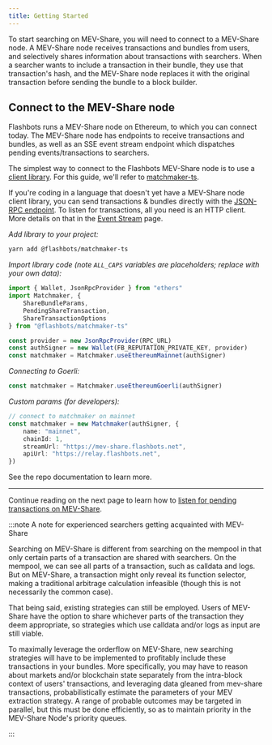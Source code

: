 ```yaml
---
title: Getting Started
---
```



To start searching on MEV-Share, you will need to connect to a MEV-Share node. A MEV-Share node receives transactions and bundles from users, and selectively shares information about transactions with searchers. When a searcher wants to include a transaction in their bundle, they use that transaction's hash, and the MEV-Share node replaces it with the original transaction before sending the bundle to a block builder.

## Connect to the MEV-Share node

Flashbots runs a MEV-Share node on Ethereum, to which you can connect today. The MEV-Share node has endpoints to receive transactions and bundles, as well as an SSE event stream endpoint which dispatches pending events/transactions to searchers.

The simplest way to connect to the Flashbots MEV-Share node is to use a [client library](/flashbots-auction/searchers/libraries/ms-node). For this guide, we'll refer to [matchmaker-ts](https://github.com/flashbots/matchmaker-ts).

If you're coding in a language that doesn't yet have a MEV-Share node client library, you can send transactions & bundles directly with the [JSON-RPC endpoint](/flashbots-auction/searchers/advanced/rpc-endpoint). To listen for transactions, all you need is an HTTP client. More details on that in the [Event Stream](/flashbots-mev-share/searchers/event-stream) page.

<Tabs>
<TabItem value="ts" label="matchmaker-ts">

_Add library to your project:_

```sh
yarn add @flashbots/matchmaker-ts
```

_Import library code (note `ALL_CAPS` variables are placeholders; replace with your own data):_

```typescript
import { Wallet, JsonRpcProvider } from "ethers"
import Matchmaker, {
    ShareBundleParams,
    PendingShareTransaction,
    ShareTransactionOptions
} from "@flashbots/matchmaker-ts"

const provider = new JsonRpcProvider(RPC_URL)
const authSigner = new Wallet(FB_REPUTATION_PRIVATE_KEY, provider)
const matchmaker = Matchmaker.useEthereumMainnet(authSigner)
```

_Connecting to Goerli:_

```typescript
const matchmaker = Matchmaker.useEthereumGoerli(authSigner)
```

_Custom params (for developers):_

```typescript
// connect to matchmaker on mainnet
const matchmaker = new Matchmaker(authSigner, {
    name: "mainnet",
    chainId: 1,
    streamUrl: "https://mev-share.flashbots.net",
    apiUrl: "https://relay.flashbots.net",
})
```

See the repo documentation to learn more.

</TabItem>
</Tabs>

---

Continue reading on the next page to learn how to [listen for pending transactions on MEV-Share](/flashbots-mev-share/searchers/event-stream).

:::note A note for experienced searchers getting acquainted with MEV-Share

Searching on MEV-Share is different from searching on the mempool in that only certain parts of a transaction are shared with searchers. On the mempool, we can see all parts of a transaction, such as calldata and logs. But on MEV-Share, a transaction might only reveal its function selector, making a traditional arbitrage calculation infeasible (though this is not necessarily the common case).

That being said, existing strategies can still be employed. Users of MEV-Share have the option to share whichever parts of the transaction they deem appropriate, so strategies which use calldata and/or logs as input are still viable.

To maximally leverage the orderflow on MEV-Share, new searching strategies will have to be implemented to profitably include these transactions in your bundles. More specifically, you may have to reason about markets and/or blockchain state separately from the intra-block context of users' transactions, and leveraging data gleaned from mev-share transactions, probabilistically estimate the parameters of your MEV extraction strategy. A range of probable outcomes may be targeted in parallel, but this must be done efficiently, so as to maintain priority in the MEV-Share Node's priority queues.

:::
